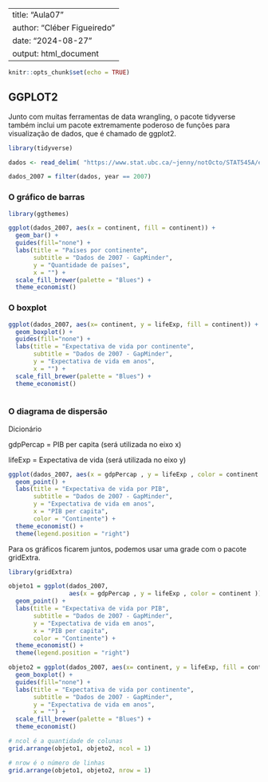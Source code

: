 
---
title: "Aula07"
author: "Cléber Figueiredo"
date: "2024-08-27"
output: html_document
---

```r
knitr::opts_chunk$set(echo = TRUE)
```

## GGPLOT2

Junto com muitas ferramentas de data wrangling, o pacote tidyverse também inclui um pacote extremamente poderoso de funções para visualização de dados, que é chamado de ggplot2.

```r
library(tidyverse)

dados <- read_delim( "https://www.stat.ubc.ca/~jenny/notOcto/STAT545A/examples/gapminder/data/gapminderDataFiveYear.txt", delim = "\t")

dados_2007 = filter(dados, year == 2007) 

```


### O gráfico de barras

```r

library(ggthemes)

ggplot(dados_2007, aes(x = continent, fill = continent)) +
  geom_bar() +
  guides(fill="none") +
  labs(title = "Países por continente",
       subtitle = "Dados de 2007 - GapMinder",
       y = "Quantidade de países",
       x = "") +
  scale_fill_brewer(palette = "Blues") +
  theme_economist()

```

### O boxplot

```r

ggplot(dados_2007, aes(x= continent, y = lifeExp, fill = continent)) +
  geom_boxplot() +
  guides(fill="none") +
  labs(title = "Expectativa de vida por continente",
       subtitle = "Dados de 2007 - GapMinder",
       y = "Expectativa de vida em anos",
       x = "") +
  scale_fill_brewer(palette = "Blues") +
  theme_economist() 
  

```

### O diagrama de dispersão

Dicionário

gdpPercap = PIB per capita (será utilizada no eixo x)

lifeExp = Expectativa de vida (será utilizada no eixo y)

```r
ggplot(dados_2007, aes(x = gdpPercap , y = lifeExp , color = continent )) +
  geom_point() +
  labs(title = "Expectativa de vida por PIB",
       subtitle = "Dados de 2007 - GapMinder",
       y = "Expectativa de vida em anos",
       x = "PIB per capita",
       color = "Continente") +
  theme_economist() +
  theme(legend.position = "right") 

```

Para os gráficos ficarem juntos, podemos usar uma grade com o pacote gridExtra.

```r
library(gridExtra)

objeto1 = ggplot(dados_2007, 
                 aes(x = gdpPercap , y = lifeExp , color = continent )) +
  geom_point() +
  labs(title = "Expectativa de vida por PIB",
       subtitle = "Dados de 2007 - GapMinder",
       y = "Expectativa de vida em anos",
       x = "PIB per capita",
       color = "Continente") +
  theme_economist() +
  theme(legend.position = "right") 

objeto2 = ggplot(dados_2007, aes(x= continent, y = lifeExp, fill = continent)) +
  geom_boxplot() +
  guides(fill="none") +
  labs(title = "Expectativa de vida por continente",
       subtitle = "Dados de 2007 - GapMinder",
       y = "Expectativa de vida em anos",
       x = "") +
  scale_fill_brewer(palette = "Blues") +
  theme_economist()

# ncol é a quantidade de colunas
grid.arrange(objeto1, objeto2, ncol = 1)

# nrow é o número de linhas
grid.arrange(objeto1, objeto2, nrow = 1)

```

